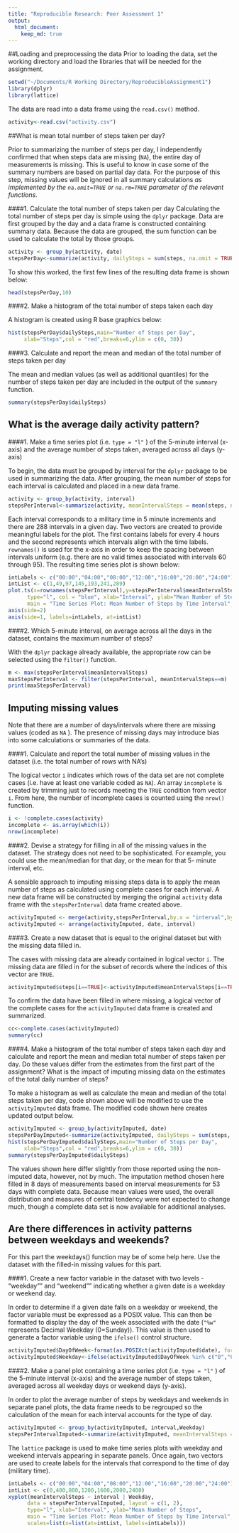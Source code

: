 ```yaml
---
title: "Reproducible Research: Peer Assessment 1"
output: 
  html_document:
    keep_md: true
---
```


##Loading and preprocessing the data
Prior to loading the data, set the working directory and load the libraries that will be needed for the assignment.

```r
setwd("~/Documents/R Working Directory/ReproducibleAssignment1")
library(dplyr)
library(lattice)
```

The data are read into a data frame using the `read.csv()` method.

```r
activity<-read.csv("activity.csv")
```

##What is mean total number of steps taken per day?

Prior to summarizing the number of steps per day, I independently confirmed that when steps data are missing (`NA`), the entire day of measurements is missing.  This is useful to know in case some of the summary numbers are based on partial day data.  For the purpose of this step, missing values  will be ignored in all summary calculations _as implemented by the `na.omit=TRUE` or `na.rm=TRUE` parameter of the relevant functions_.

####1. Calculate the total number of steps taken per day
Calculating the total number of steps per day is simple using the `dplyr` package.  Data are first grouped by the day and a data frame is constructed containing summary data.  Because the data are grouped, the sum function can be used to calculate the total by those groups.

```r
activity <- group_by(activity, date)
stepsPerDay<-summarize(activity, dailySteps = sum(steps, na.omit = TRUE))
```

To show this worked, the first few lines of the resulting data frame is shown below:

```r
head(stepsPerDay,10)
```

####2. Make a histogram of the total number of steps taken each day

A histogram is created using R base graphics below:

```r
hist(stepsPerDay$dailySteps,main="Number of Steps per Day",
     xlab="Steps",col = "red",breaks=6,ylim = c(0, 30))
```

####3. Calculate and report the mean and median of the total number of steps taken per day

The mean and median values (as well as additional quantiles) for the number of steps taken per day are included in the output of the `summary` function.

```r
summary(stepsPerDay$dailySteps)
```

## What is the average daily activity pattern?

####1. Make a time series plot (i.e. `type = "l"` ) of the 5-minute interval (x-axis) and the average number of steps taken, averaged across all days (y-axis)

To begin, the data must be grouped by interval for the `dplyr` package to be used in summarizing the data.  After grouping, the mean number of steps for each interval is calculated and placed in a new data frame.

```r
activity <- group_by(activity, interval)
stepsPerInterval<-summarize(activity, meanIntervalSteps = mean(steps, na.rm = TRUE))
```

Each interval corresponds to a military time in 5 minute increments and there are 288 intervals in a given day. Two vectors are created to provide meaningful labels for the plot.  The first contains labels for every 4 hours and the second represents which intervals align with the time labels.  `rownames()` is used for the x-axis in order to keep the spacing between intervals uniform (e.g. there are no valid times associated with intervals 60 through 95). The resulting time series plot is shown below:

```r
intLabels <- c("00:00","04:00","08:00","12:00","16:00","20:00","24:00")
intList <- c(1,49,97,145,193,241,289)
plot.ts(x=rownames(stepsPerInterval),y=stepsPerInterval$meanIntervalSteps,
      type="l", col = "blue", xlab="Interval", ylab="Mean Number of Steps",
      main = "Time Series Plot: Mean Number of Steps by Time Interval",axes = FALSE)
axis(side=2)
axis(side=1, labels=intLabels, at=intList)
```

####2. Which 5-minute interval, on average across all the days in the dataset, contains the maximum number of steps?

With the `dplyr` package already available, the appropriate row can be selected using the `filter()` function.

```r
m <- max(stepsPerInterval$meanIntervalSteps)
maxStepsPerInterval <- filter(stepsPerInterval, meanIntervalSteps==m)
print(maxStepsPerInterval)
```

## Imputing missing values

Note that there are a number of days/intervals where there are missing values (coded as `NA` ). The presence of missing days may introduce bias into some calculations or summaries of the data.

####1. Calculate and report the total number of missing values in the dataset (i.e. the total number of rows with NA's)

The logical vector `i` indicates which rows of the data set are not complete cases (i.e. have at least one variable coded as `NA`).  An array `incomplete` is created by trimming just to records meeting the `TRUE` condition from vector `i`.  From here, the number of incomplete cases is counted using the `nrow()` function.

```r
i <- !complete.cases(activity)
incomplete <- as.array(which(i))
nrow(incomplete)
```

####2. Devise a strategy for filling in all of the missing values in the dataset. The strategy does not need to be sophisticated. For example, you could use the mean/median for that day, or the mean for that 5- minute interval, etc.

A sensible approach to imputing missing steps data is to apply the mean number of steps as calculated using complete cases for each interval.  A new data frame will be constructed by merging the original `activity` data frame with the `stepsPerInterval` data frame created above.

```r
activityImputed <- merge(activity,stepsPerInterval,by.x = "interval",by.y = "interval",all=TRUE)
activityImputed <- arrange(activityImputed, date, interval)
```

####3. Create a new dataset that is equal to the original dataset but with the missing data filled in.

The cases with missing data are already contained in logical vector `i`.  The missing data are filled in for the subset of records where the indices of this vector are `TRUE`. 

```r
activityImputed$steps[i==TRUE]<-activityImputed$meanIntervalSteps[i==TRUE]
```

To confirm the data have been filled in where missing, a logical vector of the complete cases for the `activityImputed` data frame is created and summarized.

```r
cc<-complete.cases(activityImputed)
summary(cc)
```

####4. Make a histogram of the total number of steps taken each day and calculate and report the mean and median total number of steps taken per day. Do these values differ from the estimates from the first part of the assignment? What is the impact of imputing missing data on the estimates of the total daily number of steps?

To make a histogram as well as calculate the mean and median of the total steps taken per day, code shown above will be modified to use the `activityImputed` data frame.  The modified code shown here creates updated output below. 

```r
activityImputed <- group_by(activityImputed, date)
stepsPerDayImputed<-summarize(activityImputed, dailySteps = sum(steps, na.rm = TRUE))
hist(stepsPerDayImputed$dailySteps,main="Number of Steps per Day",
     xlab="Steps",col = "red",breaks=6,ylim = c(0, 30))
summary(stepsPerDayImputed$dailySteps)
```

The values shown here differ slightly from those reported using the non-imputed data, however, not by much.  The imputation method chosen here filled in 8 days of measurements based on interval measurements for 53 days with complete data.  Because mean values were used, the overall distribution and measures of central tendency were not expected to change much, though a complete data set is now available for additional analyses.

## Are there differences in activity patterns between weekdays and weekends?

For this part the weekdays() function may be of some help here. Use the dataset with the filled-in missing values for this part.

####1. Create a new factor variable in the dataset with two levels - "weekday"" and "weekend"" indicating whether a given date is a weekday or weekend day.

In order to determine if a given date falls on a weekday or weekend, the factor variable must be expressed as a POSIX value.  This can then be formatted to display the day of the week associated with the date (`"%w"` represents Decimal Weekday (0=Sunday)).  This value is then used to generate a factor variable using the `ifelse()` control structure.

```r
activityImputed$DayOfWeek<-format(as.POSIXct(activityImputed$date), format="%w")
activityImputed$Weekday<-ifelse(activityImputed$DayOfWeek %in% c("0","6"),"weekend","weekday")
```

####2. Make a panel plot containing a time series plot (i.e. `type = "l"` ) of the 5-minute interval (x-axis) and the average number of steps taken, averaged across all weekday days or weekend days (y-axis).

In order to plot the average number of steps by weekdays and weekends in separate panel plots, the data frame needs to be regrouped so the calculation of the mean for each interval accounts for the type of day.

```r
activityImputed <- group_by(activityImputed, interval,Weekday)
stepsPerIntervalImputed<-summarize(activityImputed, meanIntervalSteps = mean(steps, na.rm = TRUE))
```

The `lattice` package is used to make time series plots with weekday and weekend intervals appearing in separate panels.  Once again, two vectors are used to create labels for the intervals that correspond to the time of day (military time).

```r
intLabels <- c("00:00","04:00","08:00","12:00","16:00","20:00","24:00")
intList <- c(0,400,800,1200,1600,2000,2400)
xyplot(meanIntervalSteps ~ interval | Weekday, 
      data = stepsPerIntervalImputed, layout = c(1, 2),
      type="l", xlab="Interval", ylab="Mean Number of Steps",
      main = "Time Series Plot: Mean Number of Steps by Time Interval",
      scales=list(x=list(at=intList, labels=intLabels)))
```
